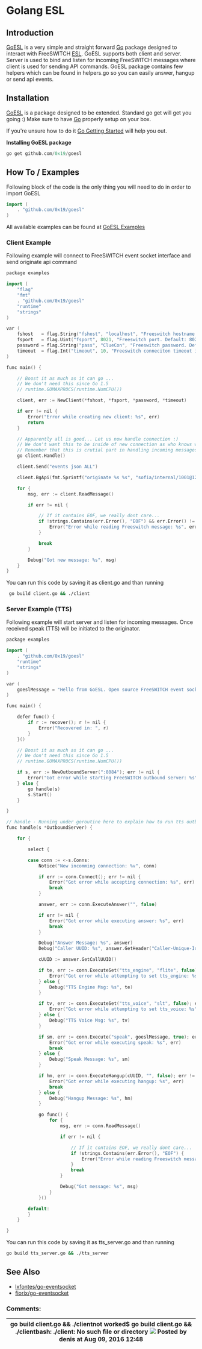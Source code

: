 

# Golang ESL

 

## Introduction

[GoESL](https://github.com/0x19/goesl) is a very simple and straight forward [Go](http://golang.org/) package designed to interact with FreeSWITCH [ESL](Event-Socket-Library/index.mdx). GoESL supports both client and server. Server is used to bind and listen for incoming FreeSWITCH messages where client is used for sending API commands. GoESL package contains few helpers which can be found in helpers.go so you can easily answer, hangup or send api events.

## Installation

[GoESL](https://github.com/0x19/goesl) is a package designed to be extended. Standard go get will get you going :) Make sure to have [Go](http://golang.org/) properly setup on your box.

If you're unsure how to do it [Go Getting Started](http://golang.org/doc/install) will help you out.

**Installing GoESL package**

```cpp
go get github.com/0x19/goesl
```

## How To / Examples

Following block of the code is the only thing you will need to do in order to import GoESL

  
```cpp
import (
    . "github.com/0x19/goesl"
)
```

  
All available examples can be found at [GoESL Examples](https://github.com/0x19/goesl/tree/master/examples)

### Client Example

Following example will connect to FreeSWITCH event socket interface and send originate api command  

```cpp
package examples

import (
    "flag"
    "fmt"
    . "github.com/0x19/goesl"
    "runtime"
    "strings"
)

var (
    fshost   = flag.String("fshost", "localhost", "Freeswitch hostname. Default: localhost")
    fsport   = flag.Uint("fsport", 8021, "Freeswitch port. Default: 8021")
    password = flag.String("pass", "ClueCon", "Freeswitch password. Default: ClueCon")
    timeout  = flag.Int("timeout", 10, "Freeswitch conneciton timeout in seconds. Default: 10")
)

func main() {

    // Boost it as much as it can go ...
	// We don't need this since Go 1.5
    // runtime.GOMAXPROCS(runtime.NumCPU())

    client, err := NewClient(*fshost, *fsport, *password, *timeout)

    if err != nil {
        Error("Error while creating new client: %s", err)
        return
    }

    // Apparently all is good... Let us now handle connection :)
    // We don't want this to be inside of new connection as who knows where it my lead us.
    // Remember that this is crutial part in handling incoming messages. This is a must!
    go client.Handle()

    client.Send("events json ALL")

    client.BgApi(fmt.Sprintf("originate %s %s", "sofia/internal/1001@127.0.0.1", "&socket(192.168.1.2:8084 async full)"))

    for {
        msg, err := client.ReadMessage()

        if err != nil {

            // If it contains EOF, we really dont care...
            if !strings.Contains(err.Error(), "EOF") && err.Error() != "unexpected end of JSON input" {
                Error("Error while reading Freeswitch message: %s", err)
            }

            break
        }

        Debug("Got new message: %s", msg)
    }
}
```

  
You can run this code by saving it as client.go and than running

  
```bash
 go build client.go && ./client
```

  
### Server Example (TTS)

Following example will start server and listen for incoming messages. Once received speak (TTS) will be initiated to the originator.

```cpp
package examples

import (
    . "github.com/0x19/goesl"
    "runtime"
    "strings"
)

var (
    goeslMessage = "Hello from GoESL. Open source FreeSWITCH event socket wrapper written in Go!"
)

func main() {

    defer func() {
        if r := recover(); r != nil {
            Error("Recovered in: ", r)
        }
    }()

    // Boost it as much as it can go ...
    // We don't need this since Go 1.5
    // runtime.GOMAXPROCS(runtime.NumCPU())

    if s, err := NewOutboundServer(":8084"); err != nil {
        Error("Got error while starting FreeSWITCH outbound server: %s", err)
    } else {
        go handle(s)
        s.Start()
    }

}

// handle - Running under goroutine here to explain how to run tts outbound server
func handle(s *OutboundServer) {

    for {

        select {

        case conn := <-s.Conns:
            Notice("New incomming connection: %v", conn)

            if err := conn.Connect(); err != nil {
                Error("Got error while accepting connection: %s", err)
                break
            }

            answer, err := conn.ExecuteAnswer("", false)

            if err != nil {
                Error("Got error while executing answer: %s", err)
                break
            }

            Debug("Answer Message: %s", answer)
            Debug("Caller UUID: %s", answer.GetHeader("Caller-Unique-Id"))

            cUUID := answer.GetCallUUID()

            if te, err := conn.ExecuteSet("tts_engine", "flite", false); err != nil {
                Error("Got error while attempting to set tts_engine: %s", err)
            } else {
                Debug("TTS Engine Msg: %s", te)
            }

            if tv, err := conn.ExecuteSet("tts_voice", "slt", false); err != nil {
                Error("Got error while attempting to set tts_voice: %s", err)
            } else {
                Debug("TTS Voice Msg: %s", tv)
            }

            if sm, err := conn.Execute("speak", goeslMessage, true); err != nil {
                Error("Got error while executing speak: %s", err)
                break
            } else {
                Debug("Speak Message: %s", sm)
            }

            if hm, err := conn.ExecuteHangup(cUUID, "", false); err != nil {
                Error("Got error while executing hangup: %s", err)
                break
            } else {
                Debug("Hangup Message: %s", hm)
            }

            go func() {
                for {
                    msg, err := conn.ReadMessage()

                    if err != nil {

                        // If it contains EOF, we really dont care...
                        if !strings.Contains(err.Error(), "EOF") {
                            Error("Error while reading Freeswitch message: %s", err)
                        }
                        break
                    }

                    Debug("Got message: %s", msg)
                }
            }()

        default:
        }
    }

}
```

  
You can run this code by saving it as tts\_server.go and than running  
  
```bash
go build tts_server.go && ./tts_server
```

## See Also

* [lxfontes/go-eventsocket](https://github.com/lxfontes/go-eventsocket)
* [fiorix/go-eventsocket](https://github.com/fiorix/go-eventsocket)
  
  
### Comments:

| go build client.go && ./clientnot worked$ go build client.go && ./clientbash: ./client: No such file or directory ![](/images/icons/contenttypes/comment_16.png) Posted by denis at Aug 09, 2016 12:48 |
| ----------------------------------------------------------------------------------------------------------------------------------------------------------------------------------------------------- |


